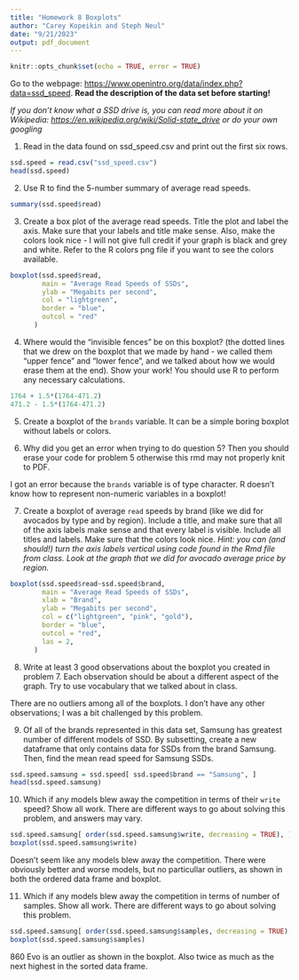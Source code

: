```yaml
---
title: "Homework 8 Boxplots"
author: "Carey Kopeikin and Steph Neul"
date: "9/21/2023"
output: pdf_document
---
```


```r
knitr::opts_chunk$set(echo = TRUE, error = TRUE)
```


Go to the webpage: <https://www.openintro.org/data/index.php?data=ssd_speed>. **Read the description of the data set before starting!**

*If you don't know what a SSD drive is, you can read more about it on Wikipedia: <https://en.wikipedia.org/wiki/Solid-state_drive> or do your own googling*

1.  Read in the data found on ssd_speed.csv and print out the first six rows.

```r
ssd.speed = read.csv("ssd_speed.csv")
head(ssd.speed)
```

2. Use R to find the 5-number summary of average read speeds.

```r
summary(ssd.speed$read)
```

3.  Create a box plot of the average read speeds. Title the plot and label the axis. Make sure that your labels and title make sense. Also, make the colors look nice - I will not give full credit if your graph is black and grey and white. Refer to the R colors png file if you want to see the colors available.

```r
boxplot(ssd.speed$read,
        main = "Average Read Speeds of SSDs",
        ylab = "Megabits per second",
        col = "lightgreen",
        border = "blue",
        outcol = "red"
      )
```

4.  Where would the "invisible fences" be on this boxplot? (the dotted lines that we drew on the boxplot that we made by hand - we called them "upper fence" and "lower fence", and we talked about how we would erase them at the end). Show your work! You should use R to perform any necessary calculations.

```r
1764 + 1.5*(1764-471.2)
471.2 - 1.5*(1764-471.2)
```

5.  Create a boxplot of the `brands` variable. It can be a simple boring boxplot without labels or colors.

6.  Why did you get an error when trying to do question 5? Then you should erase your code for problem 5 otherwise this rmd may not properly knit to PDF.

I got an error because the `brands` variable is of type character. R doesn't know how to represent non-numeric variables in a boxplot!

7.  Create a boxplot of average `read` speeds by brand (like we did for avocados by type and by region). Include a title, and make sure that all of the axis labels make sense and that every label is visible. Include all titles and labels. Make sure that the colors look nice.
*Hint: you can (and should!) turn the axis labels vertical using code found in the Rmd file from class. Look at the graph that we did for avocado average price by region.*

```r
boxplot(ssd.speed$read~ssd.speed$brand,
        main = "Average Read Speeds of SSDs",
        xlab = "Brand",
        ylab = "Megabits per second",
        col = c("lightgreen", "pink", "gold"),
        border = "blue",
        outcol = "red",
        las = 2,
      )
```


8.  Write at least 3 good observations about the boxplot you created in problem 7. Each observation should be about a different aspect of the graph. Try to use vocabulary that we talked about in class.

There are no outliers among all of the boxplots. I don't have any other observations; I was a bit challenged by this problem.

9.  Of all of the brands represented in this data set, Samsung has greatest number of different models of SSD. By subsetting, create a new dataframe that only contains data for SSDs from the brand Samsung. Then, find the mean read speed for Samsung SSDs.

```r
ssd.speed.samsung = ssd.speed[ ssd.speed$brand == "Samsung", ]
head(ssd.speed.samsung)
```

10.  Which if any models blew away the competition in terms of their `write` speed? Show all work. There are different ways to go about solving this problem, and answers may vary.

```r
ssd.speed.samsung[ order(ssd.speed.samsung$write, decreasing = TRUE), ]
boxplot(ssd.speed.samsung$write)
```

Doesn't seem like any models blew away the competition. There were obviously better and worse models, but no particullar outliers, as shown in both the ordered data frame and boxplot.

11.  Which if any models blew away the competition in terms of number of samples. Show all work. There are different ways to go about solving this problem.

```r
ssd.speed.samsung[ order(ssd.speed.samsung$samples, decreasing = TRUE), ]
boxplot(ssd.speed.samsung$samples)
```

860 Evo is an outlier as shown in the boxplot. Also twice as much as the next highest in the sorted data frame.

